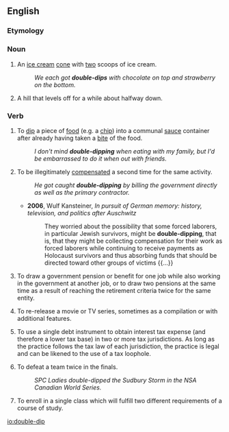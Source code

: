{{also|double dip}}
==English==

===Etymology===
{{compound|en|double|dip}}

===Noun===
{{en-noun}}

# {{lb|en|informal}} An [[ice cream]] [[cone]] with [[two]] scoops of ice cream.
#: ''We each got '''double-dips''' with chocolate on top and strawberry on the bottom.''
# {{lb|en|roller coasters}} A hill that levels off for a while about halfway down.

===Verb===
{{en-verb|double-dipp}}

# {{lb|en|informal}} To [[dip]] a piece of [[food]] (e.g. a [[chip]]) into a communal [[sauce]] container after already having taken a [[bite]] of the food.
#: ''I don't mind '''double-dipping''' when eating with my family, but I'd be embarrassed to do it when out with friends.''
# {{lb|en|informal}} To be illegitimately [[compensate]]d a second time for the same activity.
#: ''He got caught '''double-dipping''' by billing the government directly as well as the primary contractor.''
#* '''2006''', Wulf Kansteiner, ''In pursuit of German memory: history, television, and politics after Auschwitz''
#*: They worried about the possibility that some forced laborers, in particular Jewish survivors, might be '''double-dipping''', that is, that they might be collecting compensation for their work as forced laborers while continuing to receive payments as Holocaust survivors and thus absorbing funds that should be directed toward other groups of victims {{...}}
# {{lb|en|informal}} To draw a government pension or benefit for one job while also working in the government at another job, or to draw two pensions at the same time as a result of reaching the retirement criteria twice for the same entity.
# {{lb|en|entertainment industry}} To re-release a movie or TV series, sometimes as a compilation or with additional features.
# {{lb|en|US|finance}} To use a single debt instrument to obtain interest tax expense (and therefore a lower tax base) in two or more tax jurisdictions. As long as the practice follows the tax law of each jurisdiction, the practice is legal and can be likened to the use of a tax loophole.
# {{lb|en|softball}} To defeat a team twice in the finals.
#: ''SPC Ladies double-dipped the Sudbury Storm in the NSA Canadian World Series.''
# {{lb|en|higher education}} To enroll in a single class which will fulfill two different requirements of a course of study.

[[io:double-dip]]